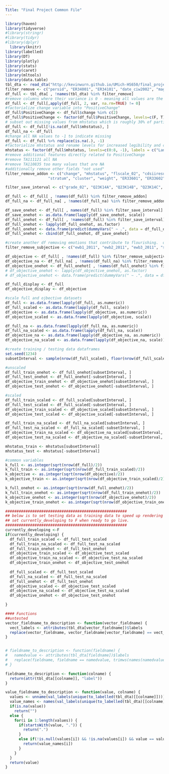 ```yaml
---
Title: "Final Project Common File"
---
```

```r
library(haven)
library(tidyverse)
#library(stringr)
#library(tidyr)
#library(dplyr)
  library(knitr)
library(labelled)
library(DT)
library(plotly)
library(stats)
library(caret)
library(mltools)
library(data.table)
tbl_dta <- read_dta("http://kevinwurn.github.io/UMich-HS650/final_project_files/clean-childvarsJune2021.dta", encoding = "latin1")
filter_remove <- c("persid", "ER34001", "ER34101", "date_ciw2002", "mage2002", "age2002", "tasdate2011", "mage2011", "age2011", "eligsecL", "sample", "agecat_11", "parent11", "higheduc", "college", "employed", "sleeprecomm", "nutrit11_1", "nutrit11_2", "bingedrk3", "subusect", "goodhlth_11", "agedx_cat", "k6miss", "k6scale", "spd", "phq2", "ewb1_flr2011", "ewb2_flr2011", "ewb3_flr2011", "avgemot", "sumemot", "swb1_flr2011", "swb2_flr2011", "swb3_flr2011", "swb4_flr2011", "swb5_flr2011", "avgsoc", "sumsoc", "pwb1_flr2011", "pwb2_flr2011", "pwb3_flr2011", "pwb4_flr2011", "pwb5_flr2011", "pwb6_flr2011", "avgpsyc", "sumpsyc", "flrmiss11", "flr_fxing2011", "flourish_2011", "ewb1_lan2011", "ewb2_lan2011", "ewb3_lan2011", "swb1_lan2011", "swb2_lan2011", "swb3_lan2011", "swb4_lan2011", "swb5_lan2011", "pwb1_lan2011", "pwb2_lan2011", "pwb3_lan2011", "pwb4_lan2011", "pwb5_lan2011", "pwb6_lan2011", "lan_fxing2011", "lngsh_bin2011", "mod_bin2011", "posmh_2011", "ewb1_flr2002", "ewb2_flr2002", "ewb3_flr2002", "swb1_flr2002", "swb2_flr2002", "swb3_flr2002", "swb4_flr2002", "swb5_flr2002", "pwb1_flr2002",  "pwb2_flr2002", "pwb3_flr2002", "pwb4_flr2002", "flourishingfull_02", "flr_fxing2002", "flourish_2002", "ewb1_lan2002", "ewb2_lan2002", "ewb3_lan2002", "swb1_lan2002", "swb2_lan2002", "swb3_lan2002", "swb4_lan2002", "swb5_lan2002", "pwb1_lan2002", "pwb2_lan2002", "pwb3_lan2002", "pwb4_lan2002", "lan_fxing2002", "lngsh_bin2002", "mod_bin2002", "posmh_2002")
df_full <- tbl_dta[ , !names(tbl_dta) %in% filter_remove]
#remove columns where their variance is 0 - meaning all values are the same
df_full <- df_full[,apply(df_full, 2, var, na.rm=TRUE) != 0]
#factorialize change variable into "PositiveChange"
df_full$PositiveChange <- df_full$change %in% c(2)
df_full$PositiveChange <- factor(df_full$PositiveChange, levels=c(F, T), labels = c("Not Positive Change", "Positive Change"))
# subset out missing values from mhstatus which is roughly 30% of participants (835) =(
df_full <- df_full[!is.na(df_full$mhstatus), ]
df_full_na <- df_full
#change all NA values to -1 to indicate missing
df_full <- df_full %>% replace(is.na(.), -1)
#factorialize mhstatus and rename levels for increased legibility and create a separate vector as mhstatus will be removed
mhstatus <- factor(df_full$mhstatus, levels=c(0:8, -1), labels = c("Languishing to Languishing", "Languishing to Moderate", "Languishing to Flourishing", "Moderate to Languishing", "Moderate to Moderate", "Moderate to Flourishing", "Flourishing to Languishing", "Flourishing to Flourishing", "Flourishing to Flourishing", "Missing"))
#remove additional features directly related to PositiveChange
#remove TA111121 all NA
#remove TA110835 too many values that are NA
#additionally remove other fields "not used"
filter_remove_addon <- c("change", "mhstatus", "flscale_02", "cdsiiresult", "CHLDREL",
                   "stratum", "cluster", "weight", "ER33601", "ER33602", "ER34001", "ER34002","TA090001", "ER47301", "ER34101", "ER34102", "TA110001", "TA110007", "TA110009", "Q23IWMTH", "Q23IWDAY", "Q23IWYR", "Q24MONTH", "Q24YEAR")

filter_save_interval <- c("grade_02", "Q23K14A", "Q23K14B", "Q23K14C", "Q23K14D", "Q23K14E", "Q23K14F", "Q23K14G", "Q23K15", "Q23K16", "Q23K17", "Q23K21", "Q23L11A", "Q23L11B", "Q23L11C", "Q23L11D", "Q23L11E", "Q23L11F", "Q23L11G", "Q23L11H", "Q23L11I", "Q23L11J", "Q23L30A", "Q23L30B", "Q23L31", "ewb1_02", "ewb2_02", "ewb3_02", "swb1_02", "swb2_02", "swb3_02", "swb4_02", "swb5_02", "pwb1_02", "pwb2_02", "pwb3_02", "pwb4_02", "BULLY02", "GLBCN02", "SOCINT02", "Q24BMI", "Q24B2", "Q24IWAGE", "WTIND02", "news_2011", "read_2011", "email_2011", "internetsch_2011", "internetshop_2011", "internetgame_2011", "socialnetwork_2011", "tv_2011", "ownactions", "probsolve", "moneymng", "creditcardmng", "supervise_2011", "leader_2011", "logical_2011", "helping_2011", "intelligence_2011", "independence_2011", "confidence_2011", "decisiveness_2011", "listening_2011", "teaching_2011", "meetppl_11", "shy_11", "selfcon_11", "perform_11", "romsat_2011", "children_2011", "closef_2011", "closem_2011", "earnlvg_2011", "payrent_2011", "paybills_2011", "mangmon_2011", "helping_2011", "TA110826", "nervous_2011", "hopeless_2011", "restless_2011", "effort_2011", "sad_2011", "worthless_2011", "TA110893", "sleep11", "snack11", "bingeeat11", "cigct11", "alcfreq_11", "alc45drinks_11", "TA110974", "courtesy_2011", "service_2011", "stupid_2011", "afraid_2011", "dishonest_2011", "superior_2011", "respect_2011", "peerjob_2011", "peercoll_2011", "peerue_2011", "peermarried_2011", "peervotech_2011", "peerprnt_2011", "peerdrunk_2011", "peerdrug_2011", "TA111023", "TA111025", "TA111026", "danger_2011", "property_2011", "fight_2011", "dui_2011", "relig_freq", "ewb1_2011","ewb2_2011", "ewb3_2011", "swb1_2011", "swb2_2011", "swb3_2011", "swb4_2011", "swb5_2011", "pwb1_2011", "pwb2_2011", "pwb3_2011", "pwb4_2011", "pwb5_2011", "pwb6_2011", "finanrespscale", "worryscale_11", "socanxscale_11", "TA111121", "TA111125", "riskybxscale_11", "bmi_2011", "enrollstat_11", "mothered_11", "fathered_11", "yaearnings_10", "ER33606", "TA111060")

df_full <- df_full[ , !names(df_full) %in% filter_remove_addon]
df_full_na <- df_full_na[ , !names(df_full_na) %in% filter_remove_addon]

df_save_onehot <- df_full[ , names(df_full) %in% filter_save_interval]
df_save_onehot <- as.data.frame(lapply(df_save_onehot, scale))
df_full_onehot <- df_full[ , !names(df_full) %in% filter_save_interval]
df_full_onehot <- lapply(df_full_onehot, as.factor)
df_full_onehot <- data.frame(predict(dummyVars(" ~ .", data = df_full_onehot), newdata = df_full_onehot)) 
df_full_onehot <- cbind(df_full_onehot, df_save_onehot)

#create another df removing emotions that contribute to flourishing.  only keep physical contributing factors to flourishing
filter_remove_subjective <- c("ewb1_2011", "ewb2_2011", "ewb3_2011", "swb1_2011", "swb2_2011", "swb3_2011", "swb4_2011", "swb5_2011", "pwb1_2011", "pwb2_2011", "pwb3_2011", "pwb4_2011", "pwb5_2011", "pwb6_2011", "nervous_2011", "hopeless_2011", "restless_2011", "effort_2011", "sad_2011", "worthless_2011", "k6sxfreq_2011", "degreefreq_2011", "k6interfere_2011", "ownactions", "probsolve", "moneymng", "creditcardmng", "supervise_2011", "leader_2011", "logical_2011", "helping_2011", "intelligence_2011", "independence_2011", "confidence_2011", "decisiveness_2011", "listening_2011", "teaching_2011", "meetppl_11", "shy_11", "selfcon_11", "perform_11", "lifesat_2011", "ewb1_02", "ewb2_02", "ewb3_02", "swb1_02", "swb2_02", "swb3_02", "swb4_02", "swb5_02", "pwb1_02", "pwb2_02", "pwb3_02", "pwb4_02", "Q23K26A", "Q23K26B", "Q23K26C", "Q23K26D", "Q23K26E", "Q23K28")

df_objective <- df_full[ , !names(df_full) %in% filter_remove_subjective]
df_objective_na <- df_full_na[ , !names(df_full_na) %in% filter_remove_subjective]
df_objective_onehot <- df_full_onehot[ , !names(df_full_onehot) %in% filter_remove_subjective]
# df_objective_onehot <- lapply(df_objective_onehot, as.factor)
# df_objective_onehot <- data.frame(predict(dummyVars(" ~ .", data = df_objective_onehot), newdata = df_objective_onehot)) 

df_full_display <- df_full
df_objective_display <- df_objective

#scale full and ojbective datasets
df_full <- as.data.frame(lapply(df_full, as.numeric))
df_full_scaled <- as.data.frame(lapply(df_full, scale))
df_objective <- as.data.frame(lapply(df_objective, as.numeric))
df_objective_scaled <- as.data.frame(lapply(df_objective, scale))

df_full_na <- as.data.frame(lapply(df_full_na, as.numeric))
df_full_na_scaled <- as.data.frame(lapply(df_full_na, scale))
df_objective_na <- as.data.frame(lapply(df_objective_na, as.numeric))
df_objective_na_scaled <- as.data.frame(lapply(df_objective_na, scale))

#create training / testing data dataframes
set.seed(1234)
subsetInterval <- sample(nrow(df_full_scaled), floor(nrow(df_full_scaled) * 0.80))  # 80% training + 20% testing

#unscaled
df_full_train_onehot <- df_full_onehot[subsetInterval, ]
df_full_test_onehot <- df_full_onehot[-subsetInterval, ]
df_objective_train_onehot <- df_objective_onehot[subsetInterval, ]
df_objective_test_onehot <- df_objective_onehot[-subsetInterval, ]

#scaled
df_full_train_scaled <- df_full_scaled[subsetInterval, ]
df_full_test_scaled <- df_full_scaled[-subsetInterval, ]
df_objective_train_scaled <- df_objective_scaled[subsetInterval, ]
df_objective_test_scaled <- df_objective_scaled[-subsetInterval, ]

df_full_train_na_scaled <- df_full_na_scaled[subsetInterval, ]
df_full_test_na_scaled <- df_full_na_scaled[-subsetInterval, ]
df_objective_train_na_scaled <- df_objective_na_scaled[subsetInterval, ]
df_objective_test_na_scaled <- df_objective_na_scaled[-subsetInterval, ]

mhstatus_train <- mhstatus[subsetInterval]
mhstatus_test <- mhstatus[-subsetInterval] 

#common variables
k_full <- as.integer(sqrt(nrow(df_full)/2))
k_full_train <- as.integer(sqrt(nrow(df_full_train_scaled)/2))
k_objective <- as.integer(sqrt(nrow(df_objective)/2))
k_objective_train <- as.integer(sqrt(nrow(df_objective_train_scaled)/2))

k_full_onehot <- as.integer(sqrt(nrow(df_full_onehot)/2))
k_full_train_onehot <- as.integer(sqrt(nrow(df_full_train_onehot)/2))
k_objective_onehot <- as.integer(sqrt(nrow(df_objective_onehot)/2))
k_objective_train_onehot <- as.integer(sqrt(nrow(df_objective_train_onehot)/2))

######################################################
## below is to set testing data as training data to speed up rendering
## set currently_developing to F when ready to go live.
######################################################
currently_developing <-F
if(currently_developing) {
  df_full_train_scaled <- df_full_test_scaled
  df_full_train_na_scaled <- df_full_test_na_scaled
  df_full_train_onehot <- df_full_test_onehot
  df_objective_train_scaled <- df_objective_test_scaled
  df_objective_train_na_scaled <- df_objective_test_na_scaled
  df_objective_train_onehot <- df_objective_test_onehot
  
  df_full_scaled <- df_full_test_scaled
  df_full_na_scaled <- df_full_test_na_scaled
  df_full_onehot <- df_full_test_onehot
  df_objective_scaled <- df_objective_test_scaled
  df_objective_na_scaled <- df_objective_test_na_scaled
  df_objective_onehot <- df_objective_test_onehot

}

#### Functions
##untested
vector_fieldname_to_description <- function(vector_fieldname) {
  vect_labels <- attributes(tbl_dta[vector_fieldname])$labels
  replace(vector_fieldname, vector_fieldname[vector_fieldname] == vect_labels, names(vect_labels))
}


# fieldname_to_description <- function(fieldname) {
#   namedvalue <- attributes(tbl_dta[fieldname])$labels
#   replace(fieldname, fieldname == namedvalue, trimws(names(namedvalue)))
# }

fieldname_to_description <- function(colname) {
  return(attr(tbl_dta[[colname]], "label"))
}

value_fieldname_to_description <- function(value, colname) {
  values <- unname(val_labels(unique(to_labelled(tbl_dta)[[colname]])))
  value_names <- names(val_labels(unique(to_labelled(tbl_dta)[[colname]])))
  if(is.na(value))
    return("")
  else {
    for(i in 1:length(values)) {
      if(startsWith(value, ".")) {
        return(".")
      }
      else if(!is.null(values[i]) && !is.na(values[i]) && value == values[i]) {
        return(value_names[i])
      }
    }    
  }
  return(value)
}
```